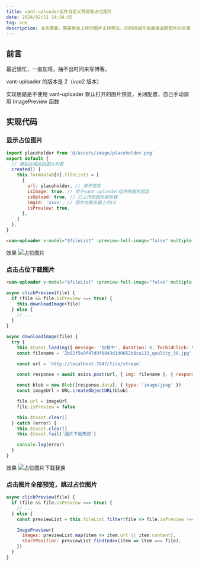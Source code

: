 ```yaml
---
title: vant-uploader组件自定义预览和占位图片
date: 2024/02/21 14:54:05
tag: vue
description: 业务需要，需要表单上传的图片支持预览。同时后端不会直接返回图片的资源（get请求），而是返回存储桶中文件的路径，前端再在点击时去请求图片的文件流来显示。需要在刚开始显示一张本地的占位图片（点击下载），点击后请求图片。后续点击图片正常显示。
---
```


## 前言

最近很忙，一直加班，抽不出时间来写博客。

vant-uploader 的版本是 2（vue2 版本）

实现思路是不使用 vant-uploader 默认打开的图片预览，关闭配置，自己手动调用 ImagePreview 函数

## 实现代码

### 显示占位图片

```js
import placeholder from '@/assets/image/placeholder.png'
export default {
  // 模拟后端返回图片列表
  created() {
    this.formDataB[0].fileList1 = [
      {
        url: placeholder, // 用于预览
        isImage: true, // 用于vant uploader组件的图片回显
        isUpload: true, // 已上传到图片服务器
        imgId: 'xxxx', // 图片在服务器上的id
        isPreview: true,
      },
    ]
  },
}
```

```html showLineNumbers {3}
<van-uploader v-model="$fileList" :preview-full-image="false" multiple />
```

效果
![占位图片](https:/qiniu.djdg626.com/20240221150051.png)

### 点击占位下载图片

```html showLineNumbers {5}
<van-uploader v-model="$fileList" :preview-full-image="false" multiple @click-preview="clickPreview" />
```

```js showLineNumbers {3,16,18,19}
async clickPreview(file) {
  if (file && file.isPreview === true) {
    this.downloadImage(file)
  } else {
    // ...
  }
}

async downloadImage(file) {
  try {
    this.$toast.loading({ message: '加载中', duration: 0, forbidClick: true })
    const filename = '2b92f5e9f47d9f0843d1d0652b8ca113_quality_30.jpg'

    const url = `http://localhost:7047/file/stream`

    const response = await axios.post(url, { img: filename }, { responseType: 'arraybuffer' })

    const blob = new Blob([response.data], { type: 'image/jpeg' })
    const imageUrl = URL.createObjectURL(blob)

    file.url = imageUrl
    file.isPreview = false

    this.$toast.clear()
  } catch (error) {
    this.$toast.clear()
    this.$toast.fail('图片下载失败')

    console.log(error)
  }
}
```
效果
![占位图片下载替换](https:/qiniu.djdg626.com/20240221150743.png)

### 点击图片全部预览，跳过占位图片
```js showLineNumbers {5,7,8,9}
async clickPreview(file) {
  if (file && file.isPreview === true) {
    // ...
  } else {
    const previewList = this.fileList.filter(file => file.isPreview !== true)

    ImagePreview({
      images: previewList.map(item => item.url || item.content),
      startPosition: previewList.findIndex(item => item === file),
    })
  }
}
```